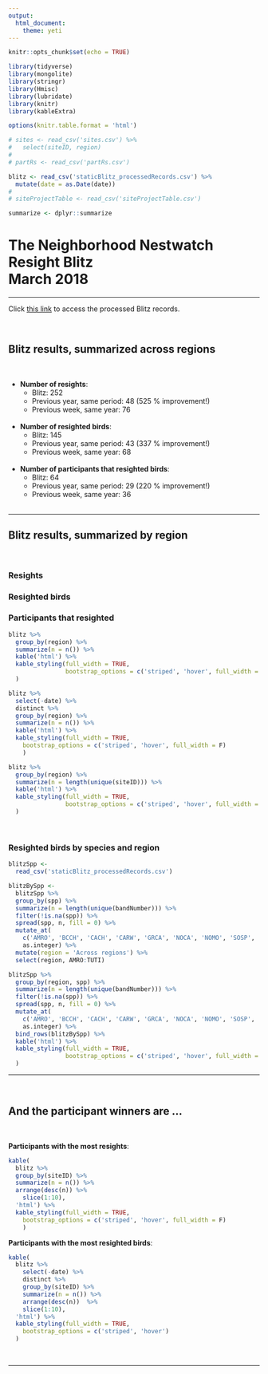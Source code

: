 ```yaml
---
output:
  html_document:
    theme: yeti
---
```


```r
knitr::opts_chunk$set(echo = TRUE)

library(tidyverse)
library(mongolite)
library(stringr)
library(Hmisc)
library(lubridate)
library(knitr)
library(kableExtra)

options(knitr.table.format = 'html')

# sites <- read_csv('sites.csv') %>%
#   select(siteID, region)
# 
# partRs <- read_csv('partRs.csv')

blitz <- read_csv('staticBlitz_processedRecords.csv') %>%
  mutate(date = as.Date(date))
# 
# siteProjectTable <- read_csv('siteProjectTable.csv')

summarize <- dplyr::summarize

```

<h1>The Neighborhood Nestwatch Resight Blitz<br> March 2018</h1>
<hr>

<p>Click <a href="https://raw.githubusercontent.com/bsevansunc/openData/master/staticBlitz_processedRecords.csv" target="_blank" download="blitz_processedRecords.csv">this link</a> to access the processed Blitz records.</p>
<br>
<h2>Blitz results, summarized across regions</h2>
<br>
<ul>
<li><b>Number of resights</b>:
<ul>
<li>Blitz: 252</li>
<li>Previous year, same period: 48 (525 % improvement!)</li>
<li>Previous week, same year: 76</li>
</ul>
</li>
<br>
<li><b>Number of resighted birds</b>:
<ul>
<li>Blitz: 145</li>
<li>Previous year, same period: 43 (337 % improvement!)</li>
<li>Previous week, same year: 68</li>
</ul>
</li>
<br>
<li><b>Number of participants that resighted birds</b>:
<ul>
<li>Blitz: 64</li>
<li>Previous year, same period: 29 (220 % improvement!)</li>
<li>Previous week, same year: 36</li>
</ul>
</li>
<br>
</ul>
<hr>
<h2>Blitz results, summarized by region</h2>
<br>
<div class = "row">
<div class = "col-sm-3 col-sm-offset-0">
<h3>Resights</h3>
</div>
<div class = "col-sm-1"></div>
<div class = "col-sm-3">
<h3>Resighted birds</h3>
</div>
<div class = "col-sm-1"></div>
<div class = "col-sm-4">
<h3>Participants that resighted</h3>
</div>
</div>


<div class = "row">
<div class = "col-sm-3 col-sm-offset-0">
```r
blitz %>%
  group_by(region) %>%
  summarize(n = n()) %>%
  kable('html') %>%
  kable_styling(full_width = TRUE,
                bootstrap_options = c('striped', 'hover', full_width = F)
  )
```
</div>
<div class = "col-sm-1"></div>
<div class = "col-sm-3">
```r
blitz %>%
  select(-date) %>%
  distinct %>%
  group_by(region) %>%
  summarize(n = n()) %>%
  kable('html') %>%
  kable_styling(full_width = TRUE,
    bootstrap_options = c('striped', 'hover', full_width = F)
    )
```
</div>
<div class = "col-sm-1"></div>
<div class = "col-sm-3">
```r
blitz %>%
  group_by(region) %>%
  summarize(n = length(unique(siteID))) %>%
  kable('html') %>%
  kable_styling(full_width = TRUE,
                bootstrap_options = c('striped', 'hover', full_width = F)
  )
```
</div>
<div class = "col-sm-1"></div>
</div>
<br>
<div class = "row">
<div class = "col-sm-12">
<h3>Resighted birds by species and region</h3>
```r

blitzSpp <-
  read_csv('staticBlitz_processedRecords.csv')

blitzBySpp <-
  blitzSpp %>%
  group_by(spp) %>%
  summarize(n = length(unique(bandNumber))) %>%
  filter(!is.na(spp)) %>%
  spread(spp, n, fill = 0) %>%
  mutate_at(
    c('AMRO', 'BCCH', 'CACH', 'CARW', 'GRCA', 'NOCA', 'NOMO', 'SOSP', 'TUTI'),
    as.integer) %>%
  mutate(region = 'Across regions') %>%
  select(region, AMRO:TUTI)

blitzSpp %>% 
  group_by(region, spp) %>%
  summarize(n = length(unique(bandNumber))) %>%
  filter(!is.na(spp)) %>%
  spread(spp, n, fill = 0) %>%
  mutate_at(
    c('AMRO', 'BCCH', 'CACH', 'CARW', 'GRCA', 'NOCA', 'NOMO', 'SOSP', 'TUTI'),
    as.integer) %>%
  bind_rows(blitzBySpp) %>%
  kable('html') %>%
  kable_styling(full_width = TRUE,
                bootstrap_options = c('striped', 'hover', full_width = F)
  )
```
</div>
</div>

<hr>
<br>
<h2>And the participant winners are ...</h2>
<br>
<div class = "row">
<div class = "col-sm-5">
<p><b>Participants with the most resights</b>:</p>
```r
kable(
  blitz %>%
  group_by(siteID) %>%
  summarize(n = n()) %>%
  arrange(desc(n)) %>%
    slice(1:10),
  'html') %>%
  kable_styling(full_width = TRUE,
    bootstrap_options = c('striped', 'hover', full_width = F)
    )
```
</div>
<div class = "col-sm-2"></div>

<div class = "col-sm-5">
<p><b>Participants with the most resighted birds</b>:</p>
```r
kable(
  blitz %>%
    select(-date) %>%
    distinct %>%
    group_by(siteID) %>%
    summarize(n = n()) %>%
    arrange(desc(n))  %>%
    slice(1:10),
  'html') %>%
  kable_styling(full_width = TRUE,
    bootstrap_options = c('striped', 'hover')
  )
```
</div>
</div>
<br>
<hr>

<!-- <br> -->
<!-- ```{r echo = FALSE} -->
<!-- blitz %>% -->
<!--   arrange(region, siteID, spp) %>% -->
<!--   kable('html') %>% -->
<!--   kable_styling(full_width = TRUE, -->
<!--                 bootstrap_options = c('striped', 'hover') -->
<!--   ) -->
<!-- ``` -->




